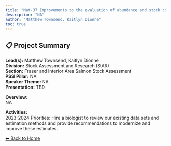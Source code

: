 ```yaml
---
title: "Mat-37 Improvements to the evaluation of abundance and stock composition for Fraser River Juvenile Salmon"
description: "NA"
author: "Matthew Townsend, Kaitlyn Dionne"
toc: true
---
```


## 📋 Project Summary

**Lead(s):** Matthew Townsend, Kaitlyn Dionne  
**Division:** Stock Assessment and Research (StAR)  
**Section:** Fraser and Interior Area Salmon Stock Assessment  
**PSSI Pillar:** NA  
**Speaker Theme:** NA  
**Presentation:** TBD  

**Overview:**  
NA   

**Activities:**  
2023-2024 Priorities: Hire a biologist to review our existing data sets and estimation methods and provide recommendations to modernize and improve these estimates.

[⬅ Back to Home](../index.qmd)

